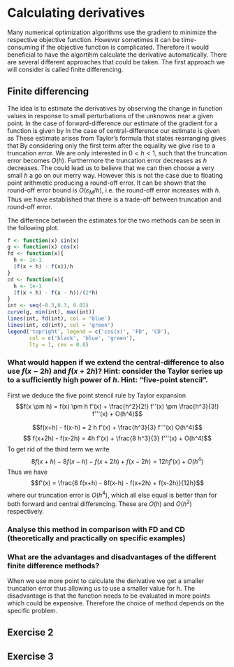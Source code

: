 # Calculating derivatives
Many numerical optimization algorithms use the gradient to minimize the respective objective function.
However sometimes it can be time-consuming if the objective function is complicated.
Therefore it would beneficial to have the algortihm calculate the derivative automatically.
There are several different approaches that could be taken.
The first approach we will consider is called finite differencing.

## Finite differencing
The idea is to estimate the derivatives by observing the change in function values in response to small perturbations of the unknowns near a given point.
In the case of forward-difference our estimate of the gradient for a function is given by
\begin{align*}
  \frac{\partial f}{\partial x_i}(x) \approx \frac{f(x + \varepsilon e_i)}{\varepsilon}.
\end{align*}
In the case of central-difference our estimate is given as
\begin{align*}
  \frac{\partial f}{\partial x_i}(x) \approx \frac{f(x + \varepsilon e_i) - f(x - \varepsilon e_i)}{2\varepsilon}.
\end{align*}
These estimate arises from Taylor's formula that states
\begin{align*}
  f(x + h) &= f(x) + hf'(x) + \frac{1}{2}h^2f''(x) + \frac{1}{6}h^3f'''(x) - O(h^4),
\end{align*}
rearranging gives that
\begin{align*}
  f'(x) &= \frac{f(x + h) - f(x)}{h} + \frac{1}{2}hf''(x) + \frac{1}{6}h^2f'''(x) - O(h^3).
\end{align*}
By considering only the first term after the equality we give rise to a truncation error.
We are only interested in $0 < h < 1$, such that the truncation error becomes $O(h)$.
Furthermore the truncation error decreases as $h$ decreases.
The could lead us to believe that we can then choose a very small $h$ a go on our merry way.
However this is not the case due to floating point arithmetic producing a round-off error.
It can be shown that the round-off error bound is $O(\varepsilon_M/h)$, i.e. the round-off error increases with $h$.
Thus we have established that there is a trade-off between truncation and round-off error.

The difference between the estimates for the two methods can be seen in the following plot.
```r
f <- function(x) sin(x)
g <- function(x) cos(x)
fd <- function(x){
  h <- 1e-1
  (f(x + h) - f(x))/h
}
cd <- function(x){
  h <- 1e-1
  (f(x + h) - f(x - h))/(2*h)
}
int <- seq(-0.3,0.3, 0.01)
curve(g, min(int), max(int))
lines(int, fd(int), col = 'blue')
lines(int, cd(int), col = 'green')
legend('topright', legend = c('cos(x)', 'FD', 'CD'),
       col = c('black', 'blue', 'green'), 
       lty = 1, cex = 0.8)
```


### What would happen if we extend the central-difference to also use $f(x - 2h)$ and $f(x + 2h)$? Hint: consider the Taylor series up to a sufficiently high power of $h$. Hint: "five-point stencil".

First we deduce the five point stencil rule by Taylor expansion
$$f(x \pm h) = f(x) \pm h f'(x) + \frac{h^2}{2!} f''(x) \pm \frac{h^3}{3!} f'''(x) + O(h^4)$$

$$f(x+h) - f(x-h) = 2 h f'(x) + \frac{h^3}{3} f'''(x) O(h^4)$$
$$ f(x+2h) - f(x-2h) = 4h f'(x) + \frac{8 h^3}{3} f'''(x) + O(h^4)$$
To get rid of the third term we write
$$8f(x+h) - 8f(x-h) - f(x+2h)+f(x-2h) = 12 h f'(x) + O(h^4)$$
Thus we have
$$f'(x) = \frac{8 f(x+h) - 8f(x-h) - f(x+2h) + f(x-2h)}{12h}$$
where our truncation error is $O(h^4)$, which all else equal is better than for both forward and central differencing. 
These are $O(h)$ and $O(h^2)$ respectively.

### Analyse this method in comparison with FD and CD (theoretically and practically on specific examples)

### What are the advantages and disadvantages of the different finite difference methods?
When we use more point to calculate the derivative we get a smaller truncation error thus allowing us to use a smaller value for $h$.
The disadvantage is that the function needs to be evaluated in more points which could be expensive.
Therefore the choice of method depends on the specific problem.

## Exercise 2


## Exercise 3


\newpage